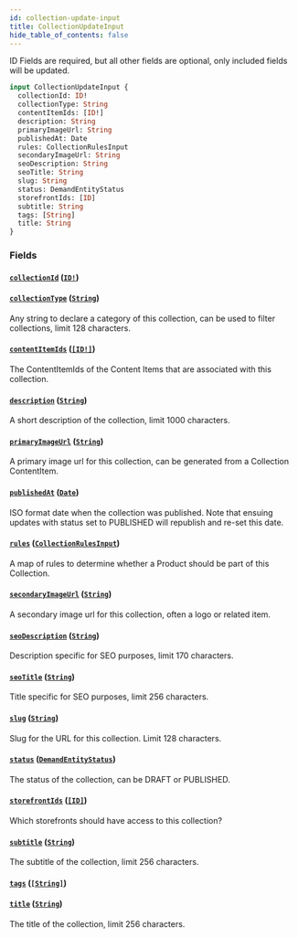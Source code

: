 ```yaml
---
id: collection-update-input
title: CollectionUpdateInput
hide_table_of_contents: false
---
```



ID Fields are required, but all other fields are optional, only included fields will be updated.

```graphql
input CollectionUpdateInput {
  collectionId: ID!
  collectionType: String
  contentItemIds: [ID!]
  description: String
  primaryImageUrl: String
  publishedAt: Date
  rules: CollectionRulesInput
  secondaryImageUrl: String
  seoDescription: String
  seoTitle: String
  slug: String
  status: DemandEntityStatus
  storefrontIds: [ID]
  subtitle: String
  tags: [String]
  title: String
}
```


### Fields

#### [`collectionId`](#) ([`ID!`](/demand/api/graphql-admin/reference/scalars/id))




#### [`collectionType`](#) ([`String`](/demand/api/graphql-admin/reference/scalars/string))

Any string to declare a category of this collection, can be used to filter collections, limit 128 characters.


#### [`contentItemIds`](#) ([`[ID!]`](/demand/api/graphql-admin/reference/scalars/id))

The ContentItemIds of the Content Items that are associated with this collection.


#### [`description`](#) ([`String`](/demand/api/graphql-admin/reference/scalars/string))

A short description of the collection, limit 1000 characters.


#### [`primaryImageUrl`](#) ([`String`](/demand/api/graphql-admin/reference/scalars/string))

A primary image url for this collection, can be generated from a Collection ContentItem.


#### [`publishedAt`](#) ([`Date`](/demand/api/graphql-admin/reference/scalars/date))

ISO format date when the collection was published. Note that ensuing updates
with status set to PUBLISHED will republish and re-set this date.


#### [`rules`](#) ([`CollectionRulesInput`](/demand/api/graphql-admin/reference/inputs/collection-rules-input))

A map of rules to determine whether a Product should be part of this Collection.


#### [`secondaryImageUrl`](#) ([`String`](/demand/api/graphql-admin/reference/scalars/string))

A secondary image url for this collection, often a logo or related item.


#### [`seoDescription`](#) ([`String`](/demand/api/graphql-admin/reference/scalars/string))

Description specific for SEO purposes, limit 170 characters.


#### [`seoTitle`](#) ([`String`](/demand/api/graphql-admin/reference/scalars/string))

Title specific for SEO purposes, limit 256 characters.


#### [`slug`](#) ([`String`](/demand/api/graphql-admin/reference/scalars/string))

Slug for the URL for this collection. Limit 128 characters.


#### [`status`](#) ([`DemandEntityStatus`](/demand/api/graphql-admin/reference/enums/demand-entity-status))

The status of the collection, can be DRAFT or PUBLISHED.


#### [`storefrontIds`](#) ([`[ID]`](/demand/api/graphql-admin/reference/scalars/id))

Which storefronts should have access to this collection?


#### [`subtitle`](#) ([`String`](/demand/api/graphql-admin/reference/scalars/string))

The subtitle of the collection, limit 256 characters.


#### [`tags`](#) ([`[String]`](/demand/api/graphql-admin/reference/scalars/string))




#### [`title`](#) ([`String`](/demand/api/graphql-admin/reference/scalars/string))

The title of the collection, limit 256 characters.




